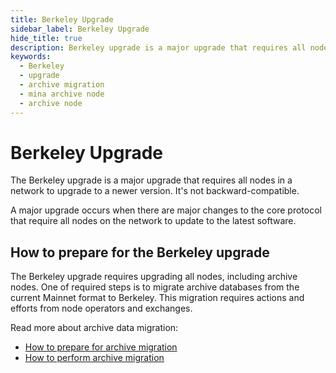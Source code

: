 ```yaml
---
title: Berkeley Upgrade
sidebar_label: Berkeley Upgrade
hide_title: true
description: Berkeley upgrade is a major upgrade that requires all nodes in a network to upgrade to a newer version. It's not backward-compatible.
keywords:
  - Berkeley
  - upgrade
  - archive migration
  - mina archive node
  - archive node
---
```


# Berkeley Upgrade

The Berkeley upgrade is a major upgrade that requires all nodes in a network to upgrade to a newer version. It's not backward-compatible. 

A major upgrade occurs when there are major changes to the core protocol that require all nodes on the network to update to the latest software. 

## How to prepare for the Berkeley upgrade

The Berkeley upgrade requires upgrading all nodes, including archive nodes. One of required steps is to migrate archive databases from the current Mainnet format to Berkeley. This migration requires actions and efforts from node operators and exchanges. 

Read more about archive data migration:

- [How to prepare for archive migration](/berkeley-upgrade/planning-archive-migration)
- [How to perform archive migration](/berkeley-upgrade/migrating-archive-database-to-berkeley)
